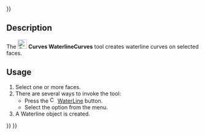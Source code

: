 <languages/>
{{UnfinishedDocu{{#translation:}}}}
<translate>

{{Docnav
|[[Curves_TruncateExtend|TruncateExtend]]
|[[Curves_SurfaceAnalysis|SurfaceAnalysis]]
|[[Curves_Workbench|Curves]]
|IconL=Curves_TruncateExtend.svg
|IconR=Curves_SurfaceAnalysis.svg
|IconC=Curves_workbench_icon.svg
}}

{{GuiCommand
|Name=Curves WaterlineCurves
|MenuLocation=Surfaces → WaterLine
|Workbenches=[[Curves_Workbench|Curves]]
}}

==Description==

The [[Image:Curves_WaterlineCurves.svg|24px]] '''Curves WaterlineCurves''' tool creates waterline curves on selected faces.

==Usage==

# Select one or more faces.
# There are several ways to invoke the tool:
#* Press the [[Image:Curves_WaterlineCurves.svg|16px]] [[Curves_WaterlineCurves|WaterLine]] button.
#* Select the {{MenuCommand|Surfaces → [[Image:Curves_WaterlineCurves.svg|16px]] WaterLine}} option from the menu.
# A Waterline object is created.


{{Docnav
|[[Curves_TruncateExtend|TruncateExtend]]
|[[Curves_SurfaceAnalysis|SurfaceAnalysis]]
|[[Curves_Workbench|Curves]]
|IconL=Curves_TruncateExtend.svg
|IconR=Curves_SurfaceAnalysis.svg
|IconC=Curves_workbench_icon.svg
}}

</translate>
{{Curves Tools navi{{#translation:}}}}
{{Userdocnavi{{#translation:}}}}
